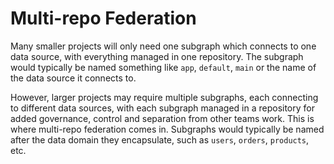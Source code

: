 # Multi-repo Federation

Many smaller projects will only need one subgraph which connects to one data source, with everything managed in one
repository. The subgraph would typically be named something like `app`, `default`, `main` or the name of the data
source it connects to.

However, larger projects may require multiple subgraphs, each connecting to different data sources, with each subgraph
managed in a repository for added governance, control and separation from other teams work. This is where multi-repo
federation comes in. Subgraphs would typically be named after the data domain they encapsulate, such as `users`,
`orders`, `products`, etc.
